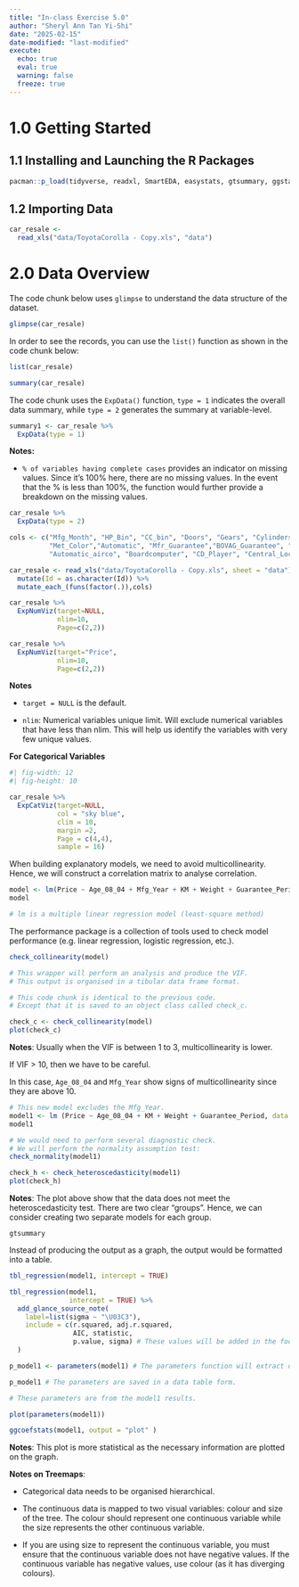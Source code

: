 ```yaml
---
title: "In-class Exercise 5.0"
author: "Sheryl Ann Tan Yi-Shi"
date: "2025-02-15"
date-modified: "last-modified"
execute: 
  echo: true
  eval: true
  warning: false
  freeze: true
---
```


# 1.0 Getting Started

## 1.1 Installing and Launching the R Packages

```r
pacman::p_load(tidyverse, readxl, SmartEDA, easystats, gtsummary, ggstatsplot)
```

## 1.2 Importing Data

```r
car_resale <-
  read_xls("data/ToyotaCorolla - Copy.xls", "data")
```

# 2.0 Data Overview

The code chunk below uses `glimpse` to understand the data structure of the dataset.

```r
glimpse(car_resale)
```

In order to see the records, you can use the `list()` function as shown in the code chunk below:

```r
list(car_resale)
```

```r
summary(car_resale)
```

The code chunk uses the `ExpData()` function, `type = 1` indicates the overall data summary, while `type = 2` generates the summary at variable-level.

```r
summary1 <- car_resale %>%
  ExpData(type = 1)
```

**Notes:**

-   `% of variables having complete cases` provides an indicator on missing values. Since it's 100% here, there are no missing values. In the event that the % is less than 100%, the function would further provide a breakdown on the missing values.

```r
car_resale %>%
  ExpData(type = 2)
```

```r
cols <- c("Mfg_Month", "HP_Bin", "CC_bin", "Doors", "Gears", "Cylinders", "Fuel_Type", "Color",
          "Met_Color","Automatic", "Mfr_Guarantee","BOVAG_Guarantee", "ABS", "Airbag_1","Airbag_2","Airco",
          "Automatic_airco", "Boardcomputer", "CD_Player", "Central_Lock", "Powered_Windows", "Power_Steering", "Radio", "Mistlamps", "Sport_Model", "Backseat_Divider", "Metallic_Rim", "Radio_cassette", "Tow_Bar")

car_resale <- read_xls("data/ToyotaCorolla - Copy.xls", sheet = "data") %>%
  mutate(Id = as.character(Id)) %>%
  mutate_each_(funs(factor(.)),cols)
```

```r
car_resale %>%
  ExpNumViz(target=NULL,
            nlim=10,
            Page=c(2,2))
```

```r

car_resale %>%
  ExpNumViz(target="Price",
            nlim=10,
            Page=c(2,2))
```

**Notes**

-   `target = NULL` is the default.

-   `nlim`: Numerical variables unique limit. Will exclude numerical variables that have less than nlim. This will help us identify the variables with very few unique values.

**For Categorical Variables**

```r
#| fig-width: 12
#| fig-height: 10

car_resale %>%
  ExpCatViz(target=NULL,
            col = "sky blue",
            clim = 10,
            margin =2,
            Page = c(4,4),
            sample = 16)
```

When building explanatory models, we need to avoid multicollinearity. Hence, we will construct a correlation matrix to analyse correlation.

```r
model <- lm(Price ~ Age_08_04 + Mfg_Year + KM + Weight + Guarantee_Period, data = car_resale)
model

# lm is a multiple linear regression model (least-square method)
```

The performance package is a collection of tools used to check model performance (e.g. linear regression, logistic regression, etc.).

```r
check_collinearity(model)

# This wrapper will perform an analysis and produce the VIF.
# This output is organised in a tibular data frame format.
```

```r
# This code chunk is identical to the previous code.
# Except that it is saved to an object class called check_c.

check_c <- check_collinearity(model)
plot(check_c)
```

**Notes**: Usually when the VIF is between 1 to 3, multicollinearity is lower.

If VIF \> 10, then we have to be careful.

In this case, `Age_08_04` and `Mfg_Year` show signs of multicollinearity since they are above 10.

```r
# This new model excludes the Mfg_Year.
model1 <- lm (Price ~ Age_08_04 + KM + Weight + Guarantee_Period, data = car_resale)
model1

# We would need to perform several diagnostic check. 
# We will perform the normality assumption test:
check_normality(model1)
```

```r
check_h <- check_heteroscedasticity(model1)
plot(check_h)
```

**Notes**: The plot above show that the data does not meet the heteroscedasticity test. There are two clear "groups". Hence, we can consider creating two separate models for each group.

`gtsummary`

Instead of producing the output as a graph, the output would be formatted into a table.

```r
tbl_regression(model1, intercept = TRUE)
```

```r
tbl_regression(model1,
               intercept = TRUE) %>%
  add_glance_source_note(
    label=list(sigma ~ "\U03C3"),
    include = c(r.squared, adj.r.squared,
                AIC, statistic,
                p.value, sigma) # These values will be added in the footnote.
  )
```

```r
p_model1 <- parameters(model1) # The parameters function will extract out the parameters of the table above.

p_model1 # The parameters are saved in a data table form.

# These parameters are from the model1 results. 
```

```r

plot(parameters(model1))

```

```r
ggcoefstats(model1, output = "plot" )
```

**Notes**: This plot is more statistical as the necessary information are plotted on the graph.

**Notes on Treemaps**:

-   Categorical data needs to be organised hierarchical.

-   The continuous data is mapped to two visual variables: colour and size of the tree. The colour should represent one continuous variable while the size represents the other continuous variable.

-   If you are using size to represent the continuous variable, you must ensure that the continuous variable does not have negative values. If the continuous variable has negative values, use colour (as it has diverging colours).
